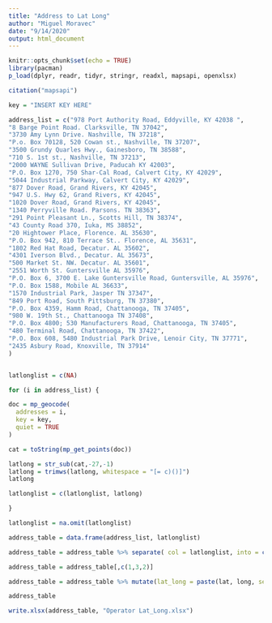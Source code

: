 ---
title: "Address to Lat Long"
author: "Miguel Moravec"
date: "9/14/2020"
output: html_document
---

```{r setup, include=FALSE}
knitr::opts_chunk$set(echo = TRUE)
library(pacman)
p_load(dplyr, readr, tidyr, stringr, readxl, mapsapi, openxlsx)

citation("mapsapi")
```

```{r key}

key = "INSERT KEY HERE"

```

```{r get_address}

address_list = c("978 Port Authority Road, Eddyville, KY 42038 ",
"8 Barge Point Road. Clarksville, TN 37042",
"3730 Amy Lynn Drive. Nashville, TN 37218",
"P.o. Box 70128, 520 Cowan st., Nashville, TN 37207",
"3500 Grundy Quarles Hwy., Gainesboro, TN 38588",
"710 S. 1st st., Nashville, TN 37213",
"2000 WAYNE Sullivan Drive, Paducah KY 42003",
"P.O. Box 1270, 750 Shar-Cal Road, Calvert City, KY 42029",
"5044 Industrial Parkway, Calvert City, KY 42029",
"877 Dover Road, Grand Rivers, KY 42045",
"947 U.S. Hwy 62, Grand Rivers, KY 42045",
"1020 Dover Road, Grand Rivers, KY 42045",
"1340 Perryville Road. Parsons. TN 38363",
"291 Point Pleasant Ln., Scotts Hill, TN 38374",
"43 County Road 370, Iuka, MS 38852",
"20 Hightower Place, Florence. AL 35630",
"P.O. Box 942, 810 Terrace St.. Florence, AL 35631",
"1802 Red Hat Road, Decatur. AL 35602",
"4301 Iverson Blvd., Decatur. AL 35673",
"500 Market St. NW. Decatur. AL 35601",
"2551 Worth St. Guntersville AL 35976",
"P.O. Box 6, 3700 E. Lake Guntersville Road, Guntersville, AL 35976",
"P.O. Box 1588, Mobile AL 36633",
"1570 Industrial Park, Jasper TN 37347",
"849 Port Road, South Pittsburg, TN 37380",
"P.O. Box 4359, Hamm Road, Chattanooga, TN 37405",
"980 W. 19th St., Chattanooga TN 37408",
"P.O. Box 4800; 530 Manufacturers Road, Chattanooga, TN 37405",
"480 Terminal Road, Chattanooga, TN 37422",
"P.O. Box 608, 5480 Industrial Park Drive, Lenoir City, TN 37771",
"2435 Asbury Road, Knoxville, TN 37914"
)


latlonglist = c(NA)

for (i in address_list) {

doc = mp_geocode(
  addresses = i,
  key = key,
  quiet = TRUE
)

cat = toString(mp_get_points(doc))

latlong = str_sub(cat,-27,-1)
latlong = trimws(latlong, whitespace = "[= c)()]")
latlong

latlonglist = c(latlonglist, latlong)

}

latlonglist = na.omit(latlonglist)

```

```{r dataframe_2_excel}


address_table = data.frame(address_list, latlonglist)

address_table = address_table %>% separate( col = latlonglist, into = c("long", "lat"), sep = ",")

address_table = address_table[,c(1,3,2)]

address_table = address_table %>% mutate(lat_long = paste(lat, long, sep = ","))

address_table

write.xlsx(address_table, "Operator Lat_Long.xlsx")



```


